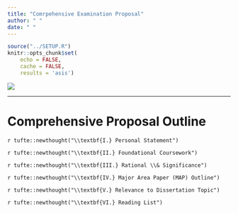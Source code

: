 ```yaml
---
title: "Comrpehensive Examination Proposal"
author: " "
date: " "
---
```


```r
source("../SETUP.R")
knitr::opts_chunk$set(
    echo = FALSE,
    cache = FALSE,
    results = 'asis')
```
\newpage

\newpage

\begin{center}

`r tufte::newthought("\\Huge{Integrating Theory, Methods, \\& Social Justice}")`

\LARGE{by: Rachel M. Smith}

\end{center}

![](quill_small.png)

\begin{center}

\Large{\textit{Community Psychology Comprehensive Examination}} \\


\Large{\textit{Major Area Paper Proposal}} \\


\end{center}


-----

\begin{center}

`r newthought("Portland State University")` \\

`r format(Sys.Date(), '%d %B %Y')`

\end{center}


\newpage

# Comprehensive Proposal Outline

`r tufte::newthought("\\textbf{I.} Personal Statement")`

`r tufte::newthought("\\textbf{II.} Foundational Coursework")`

`r tufte::newthought("\\textbf{III.} Rational \\& Significance")`

`r tufte::newthought("\\textbf{IV.} Major Area Paper (MAP) Outline")`

`r tufte::newthought("\\textbf{V.} Relevance to Dissertation Topic")`

`r tufte::newthought("\\textbf{VI.} Reading List")`

